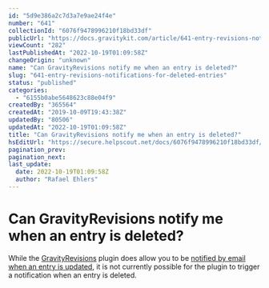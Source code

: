 ```yaml
---
id: "5d9e386a2c7d3a7e9ae24f4e"
number: "641"
collectionId: "6076f9478996210f18bd33df"
publicUrl: "https://docs.gravitykit.com/article/641-entry-revisions-notifications-for-deleted-entries"
viewCount: "282"
lastPublishedAt: "2022-10-19T01:09:58Z"
changeOrigin: "unknown"
name: "Can GravityRevisions notify me when an entry is deleted?"
slug: "641-entry-revisions-notifications-for-deleted-entries"
status: "published"
categories: 
  - "6155b0abe5648623c88e04f9"
createdBy: "365564"
createdAt: "2019-10-09T19:43:38Z"
updatedBy: "80506"
updatedAt: "2022-10-19T01:09:58Z"
title: "Can GravityRevisions notify me when an entry is deleted?"
hsEditUrl: "https://secure.helpscout.net/docs/6076f9478996210f18bd33df/article/5d9e386a2c7d3a7e9ae24f4e"
pagination_prev: 
pagination_next: 
last_update:
  date: 2022-10-19T01:09:58Z
  author: "Rafael Ehlers"
---
```


# Can GravityRevisions notify me when an entry is deleted?

While the [GravityRevisions](https://www.gravitykit.com/extensions/entry-revisions/) plugin does allow you to be [notified by email when an entry is updated](https://docs.gravitykit.com/article/485-email-notify-entries-updated-gravity-forms), it is not currently possible for the plugin to trigger a notification when an entry is deleted.